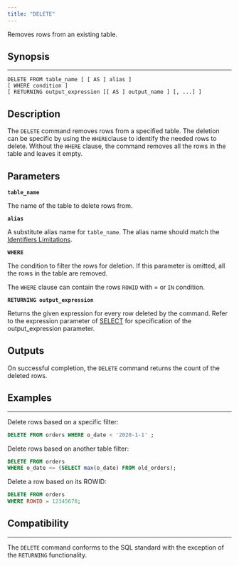 ```yaml
---
title: "DELETE"
---
```


Removes rows from an existing table.

## Synopsis

---

```
DELETE FROM table_name [ [ AS ] alias ]
[ WHERE condition ]
[ RETURNING output_expression [[ AS ] output_name ] [, ...] ]
```

## Description

The `DELETE` command removes rows from a specified table. The deletion can be specific by using the `WHERE`clause to identify the needed rows to delete. Without the `WHERE` clause, the command removes all the rows in the table and leaves it empty.

## Parameters

**`table_name`**

The name of the table to delete rows from.

**`alias`**

A substitute alias name for `table_name`. The alias name should match the [Identifiers Limitations](/sql/appendices/indentifiers-limitations).

**`WHERE`**

The condition to filter the rows for deletion. If this parameter is omitted, all the rows in the table are
removed.

The `WHERE` clause can contain the rows `ROWID` with = or `IN` condition.

**`RETURNING output_expression`**

Returns the given expression for every row deleted by the command. Refer to the expression
parameter of [SELECT](/sql/dql/select/select#parameters) for specification of the output_expression parameter.

## Outputs

On successful completion, the `DELETE` command returns the count of the deleted rows.

## Examples

---

Delete rows based on a specific filter:

```sql
DELETE FROM orders WHERE o_date < '2020-1-1' ;
```

Delete rows based on another table filter:

```sql
DELETE FROM orders
WHERE o_date <= (SELECT max(o_date) FROM old_orders);
```

Delete a row based on its ROWID:

```sql
DELETE FROM orders
WHERE ROWID = 12345678;
```

## Compatibility

---

The `DELETE` command conforms to the SQL standard with the exception of the `RETURNING` functionality.